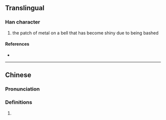 {{character info}}
==Translingual==

===Han character===
{{Han char|rn=64|rad=手|as=19|sn=22|four=50011|canj=QICY,QIDY|ids=⿰扌靡}}

# the patch of metal on a bell that has become shiny due to being bashed

====References====
* {{Han ref|kx=0464.110|dkj=13024|dj=0813.090|hdz=31991.030|uh=6520|ud=25888|bh=F6E1|bd=63201}}

----

==Chinese==
{{zh-forms}}

===Pronunciation===
{{zh-pron
|m=mí
|c=mei4
|cat=
}}

===Definitions===
{{zh-hanzi}}

# {{rfdef|zh}}